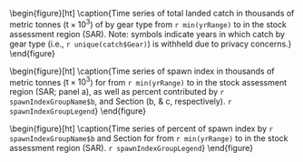 \begin{figure}[ht]
\centering
\includegraphics[width=\linewidth]{`r noquote(file.path(rPath, "BC.png"))`}
\caption{Boundaries for the \fishName{} stock assessment regions (SARs) in British Columbia.
There are `r length(allRegionsLong$major)` major SARs:
`r PasteNicely(allRegionsLong$major)`.
There are `r length(allRegionsLong$minor)` minor SARs:
`r PasteNicely(allRegionsLong$minor)`.
Units: kilometres (km).}
\label{figBC}
\end{figure}

\begin{figure}[ht]
\centering
\includegraphics[width=\linewidth]{`r noquote(file.path(rPath, "Region.png"))`}
\caption{Boundaries for the \regionName{} \regionType{} stock assessment region (SAR; thick dashed lines), associated Statistical Areas (SA; thin solid lines), and associated Sections (thin dotted lines).
Units: kilometres (km).
`r spawnIndexGroupLegend`}
\label{figRegion}
\end{figure}

\begin{figure}[ht]
\centering
\includegraphics[width=\linewidth]{`r noquote(file.path(rPath, "CatchGear.png"))`}
\caption{Time series of total landed catch in thousands of metric tonnes ($\text{t} \times 10^{3}$) of \fishName{} by gear type from `r min(yrRange)` to \thisYr{} in the \regionName{} \regionType{} stock assessment region (SAR).
\legendGear{}
\noSOK{}
Note: symbols indicate years in which catch by gear type (i.e., `r unique(catch$Gear)`) is withheld due to privacy concerns.}
\label{figCatchGear}
\end{figure}

<!-- \iftoggle{catchStatArea}{ -->
<!-- \begin{figure}[ht] -->
<!-- \centering -->
<!-- \includegraphics[width=\linewidth]{`r noquote(file.path(rPath, "CatchStatArea.png"))`} -->
<!-- \caption{Time series of total landed catch in thousands of metric tonnes ($\text{t} \times 10^{3}$) of \fishName{} by Statistical Area (SA) from `r min(yrRange)` to \thisYr{} in the \regionName{} \regionType{} stock assessment region (SAR). -->
<!-- \darkThisYr{} -->
<!-- Note: symbols indicate years in which catch is withheld due to privacy concerns.} -->
<!-- \label{figCatchStatArea} -->
<!-- \end{figure} -->
<!-- }{\unskip} -->

<!-- \iftoggle{biosamples}{ -->
<!-- \begin{figure}[ht] -->
<!-- \centering -->
<!-- \includegraphics[width=\linewidth]{`r noquote(file.path(rPath, "BioLocations.png"))`} -->
<!-- \caption{Location and type of \fishName{} biological samples collected in \thisYr{} in the \regionName{} \regionType{} stock assessment region (SAR; thick dashed lines), and associated Section`r ifelse(length(unique(areas$Section))>1, "s", "")` (Sec; thin solid lines). -->
<!-- Units: kilometres (km).} -->
<!-- \label{figBioLocations} -->
<!-- \end{figure} -->
<!-- }{\unskip} -->

<!-- \iftoggle{weightCatch}{ -->
<!-- \begin{figure}[ht] -->
<!-- \centering -->
<!-- \includegraphics[width=\linewidth]{`r noquote(file.path(rPath, "WeightCatch.png"))`} -->
<!-- \caption{Time series of weight in grams (g) of \fishName{} by sample type from `r firstYrTab` to \thisYr{} in the \regionName{} \regionType{} stock assessment region (SAR) in Statistical Areas 14 and 17. -->
<!-- The outer edges of the boxes indicate the \nth{25} and \nth{75} percentiles, and the middle lines indicate the \nth{50} percentiles (i.e., medians). -->
<!-- The whiskers extend to $1.5 \times \text{IQR}$, where IQR is the distance between the \nth{25} and \nth{75} percentiles, and dots indicate outliers. -->
<!-- Horizontal dashed lines indicate the mean weight-at-age for age-`r min(ageRange)` (lowest line) to age-`r max(ageRange)` (incrementing higher from age-`r min(ageRange)`) fish.  -->
<!-- \seineSamples{} -->
<!-- \plusGroup{}} -->
<!-- \label{figWeightCatch} -->
<!-- \end{figure} -->
<!-- }{\unskip} -->

\begin{figure}[ht]
\centering
\includegraphics[width=\linewidth]{`r noquote(file.path(rPath, "ProportionAged.png"))`}
\caption{Time series of observed proportion-at-age (a) and number aged in thousands (c) of \fishName{} from `r min(yrRange)` to \thisYr{} in the \regionName{} \regionType{} stock assessment region (SAR).
The black line is the mean age, and the shaded area is the approximate `r ciLevel*100`\% distribution.
\seineSamples{}
\plusGroup{}}
\label{figProportionAged}
\end{figure}

\begin{figure}[ht]
\centering
\includegraphics[width=\linewidth]{`r noquote(file.path(rPath, "WtLenAge.png"))`}
\caption{Time series of weight-at-age in grams (g) and length-at-age in milimetres (mm) for age-`r ageShow` (circles) and `r nRoll`-year running mean weight- and length-at-age (lines) for \fishName{} from `r min(yrRange)` to \thisYr{} in the \regionName{} \regionType{} stock assessment region (SAR).
<!-- Lines show `r nRoll`-year running means for age-`r min(ageRange)` to age-`r max(ageRange)` fish (incrementing higher from the lowest line); the thick black line highlights age-`r ageShow` fish. -->
Missing weight- and length-at-age values (i.e., years with no biological samples) are imputed using one of two methods: missing values at the beginning of the time series are imputed by extending the first non-missing value backwards; other missing values are imputed as the mean of the previous `r nRoll` years.
\seineSamples{}
\plusGroup{}}
\label{figWtLenAge}
\end{figure}

\begin{figure}[ht]
\centering
\includegraphics[width=\linewidth]{`r noquote(file.path(rPath, "WtLenAgeChange.png"))`}
\caption{Time series of percent change (\%) in weight and length for age-`r ageShow` fish for \fishName{} from `r min(yrRange)` to \thisYr{} in the \regionName{} \regionType{} stock assessment region (SAR).
\pctChange{weight and length of age-`r ageShow` fish, respectively,}
\seineSamples{}}
\label{figWtLenAgeChange}
\end{figure}

\begin{figure}[ht]
\centering
\includegraphics[width=\linewidth]{`r noquote(file.path(rPath, "WtLenAgeChange2.png"))`}
\caption{Time series of percent change (\%) in weight and length for age-`r ageShow2` fish for \fishName{} from `r min(yrRange)` to \thisYr{} in the \regionName{} \regionType{} stock assessment region (SAR).
\pctChange{weight and length of age-`r ageShow2` fish, respectively,}
\seineSamples{}}
\label{figWtLenAgeChange2}
\end{figure}

<!-- \iftoggle{numPropWtAge}{ -->
<!-- \begin{figure}[ht] -->
<!-- \centering -->
<!-- \includegraphics[width=\linewidth]{`r noquote(file.path(rPath, "LengthAgeSample.png"))`} -->
<!-- \caption{Length-at-age in millimetres (mm) of \fishName{} from -->
<!-- `r paste(range(yrsNearshore), collapse=" to ")` -->
<!-- in the \regionName{} \regionType{} stock assessment region (SAR) by sample type. -->
<!-- The outer edges of the boxes indicate the \nth{25} and \nth{75} percentiles, and the middle lines indicate the \nth{50} percentiles (i.e., medians). -->
<!-- The whiskers extend to $1.5 \times \text{IQR}$, where IQR is the distance between the \nth{25} and \nth{75} percentiles, and dots indicate outliers. -->
<!-- \seineSamples{} -->
<!-- \legendNear{} -->
<!-- \plusGroup{}} -->
<!-- \label{figLengthAgeSample} -->
<!-- \end{figure} -->

<!-- \begin{figure}[ht] -->
<!-- \centering -->
<!-- \includegraphics[width=\linewidth]`r noquote(file.path(rPath, "LengthAgeSampleSA.png"))`} -->
<!-- \caption{Length-at-age in millimetres (mm) of \fishName{} from -->
<!-- `r paste(range(yrsNearshore), collapse=" to ")` -->
<!-- in the \regionName{} \regionType{} stock assessment region (SAR) by sample type and statistical area (SA).  -->
<!-- The outer edges of the boxes indicate the \nth{25} and \nth{75} percentiles, and the middle lines indicate the \nth{50} percentiles (i.e., medians). -->
<!-- The whiskers extend to $1.5 \times \text{IQR}$, where IQR is the distance between the \nth{25} and \nth{75} percentiles, and dots indicate outliers. -->
<!-- \seineSamples{} -->
<!-- \legendNear{} -->
<!-- \plusGroup{}} -->
<!-- \label{figLengthAgeSampleSA} -->
<!-- \end{figure} -->
<!-- }{\unskip} -->

<!-- \iftoggle{weightGroup}{ -->
<!-- \begin{figure}[ht] -->
<!-- \centering -->
<!-- \includegraphics[width=\linewidth]{`r noquote(file.path(rPath, "WeightAgeGroup.png"))`} -->
<!-- \caption{Weight-at-age in grams (g) of \fishName{} in the \regionName{} \regionType{} stock assessment region (SAR) by Group from the most recent decade (`r wtAgeYrRanges$recent`), and the previous decade (`r wtAgeYrRanges$previous`).  -->
<!-- The outer edges of the boxes indicate the \nth{25} and \nth{75} percentiles, and the middle lines indicate the \nth{50} percentiles (i.e., medians). -->
<!-- The whiskers extend to $1.5 \times \text{IQR}$, where IQR is the distance between the \nth{25} and \nth{75} percentiles, and dots indicate outliers. -->
<!-- Sample sizes are given in \autoref{tabWeightAgeGroupN}. -->
<!-- \seineSamples{} -->
<!-- \plusGroup{} -->
<!-- `r spawnIndexGroupLegend`} -->
<!-- \label{figWeightAgeGroup} -->
<!-- \end{figure} -->
<!-- }{\unskip} -->

<!-- \iftoggle{spawnByLoc}{ -->
<!-- \iftoggle{spawnByLocXY}{ -->
<!-- \begin{figure}[ht] -->
<!-- \centering -->
<!-- \includegraphics[width=\linewidth]{`r noquote(file.path(rPath, "SpawnByLoc.png"))`} -->
<!-- \caption{\fishName{} spawn survey location`r ifelse(nrow(spawnByLoc)>1, "s", "")`, and spawn index in metric tonnes (t) in \thisYr{} in the \regionName{} \regionType{} stock assessment region (SAR; thick dashed lines), and associated Section`r ifelse(length(unique(areas$Section))>1, "s", "")` (Sec; thin solid lines). -->
<!-- \spawnIndex{} -->
<!-- \missingSpawn{grey circles} -->
<!-- Units: kilometres (km).} -->
<!-- \label{figSpawnByLoc} -->
<!-- \end{figure} -->
<!-- }{} -->
<!-- }{\unskip} -->

\begin{figure}[ht]
\centering
\includegraphics[width=\linewidth]{`r noquote(file.path(rPath, "SpawnDecade.png"))`}
\caption{\fishName{} spawn survey location`r ifelse(nrow(spawnByLoc)>1, "s", "")`, mean spawn index in metric tonnes (t), and spawn frequency from `r unique(spawnDecade$Decade)` in the \regionName{} \regionType{} stock assessment region (SAR; thick dashed lines), and associated Section`r ifelse(length(unique(areas$Section))>1, "s", "")` (Sec; thin solid lines).
\spawnIndex{}
\missingSpawn{grey circles}
%Note that the mean excludes years when no spawn was reported.
Units: kilometres (km).}
\label{figSpawnDecade}
\end{figure}

\begin{figure}[ht]
\centering
\includegraphics[width=\linewidth]{`r noquote(file.path(rPath, "SpawnTiming.png"))`}
\caption{\fishName{} spawn start date by decade and `r ifelse(spawnTimingGroup, "Group", "Statistical Area")`.
Grey shaded regions indicate March 1$^\text{st}$ to March 31$^\text{st}$.
Note that spawn size and intensity varies; therefore the number of spawns is not directly proportional to spawn extent or biomass.
`r ifelse(spawnTimingGroup, spawnIndexGroupLegend, "")`}
\label{figSpawnTiming}
\end{figure}

\begin{figure}[ht]
\centering
\includegraphics[width=\linewidth]{`r noquote(file.path(rPath, "SpawnIndexType.png"))`}
\caption{Time series of spawn index in thousands of metric tonnes ($\text{t} \times 10^{3}$) by type for \fishName{} from `r min(yrRange)` to \thisYr{} in the \regionName{} \regionType{} stock assessment region (SAR).
<!-- \trendLine{} -->
\spawnTypes{}
\qPeriods{}}
\label{figSpawnIndexType}
\end{figure}

\begin{figure}[ht]
\centering
\includegraphics[width=\linewidth]{`r noquote(file.path(rPath, "SpawnTypeProp.png"))`}
\caption{Time series of proportion of spawn index by surface and dive surveys for \fishName{} from `r min(yrRange)` to \thisYr{} in the \regionName{} \regionType{} stock assessment region (SAR).
\qPeriods{}}
\label{figSpawnTypeProp}
\end{figure}

\begin{figure}[ht]
\centering
\includegraphics[width=\linewidth]{`r noquote(file.path(rPath, "SpawnDimensions.png"))`}
\caption{Time series of total spawn length in thousands of metres ($\text{m} \times 10^{3}$; panel a), mean spawn width in metres (b), and mean number of egg layers (c) for \fishName{} from `r min(yrRange)` to \thisYr{} in the \regionName{} \regionType{} stock assessment region (SAR).
<!-- \trendLine{} -->
\qPeriods{}}
\label{figSpawnDimensions}
\end{figure}

\begin{figure}[ht]
\centering
\includegraphics[width=\linewidth]{`r noquote(file.path(rPath, "SpawnIndexPercent.png"))`}
\caption{Time series of spawn index in thousands of metric tonnes ($\text{t} \times 10^{3}$) for \fishName{} from `r min(yrRange)` to \thisYr{} in the \regionName{} \regionType{} stock assessment region (SAR; panel a), as well as percent contributed by `r spawnIndexGroupName$b`, and Section (b, \& c, respectively).
<!-- \trendLine{} -->
\qPeriods{}
\spawnIndex{}
`r spawnIndexGroupLegend`}
\label{figSpawnIndexPercent}
\end{figure}

\begin{figure}[ht]
\centering
\includegraphics[width=\linewidth]{`r noquote(file.path(rPath, "SpawnIndexChange.png"))`}
\caption{Time series of spawn index in thousands of metric tonnes ($\text{t} \times 10^{3}$) for \fishName{} from `r min(yrRange)` to \thisYr{} in the \regionName{} \regionType{} stock assessment region (SAR; panel a), and percent change (b).
\pctChange{spawn index}
<!-- \trendLine{} -->
\qPeriods{}
\spawnIndex{}}
\label{figSpawnIndexChange}
\end{figure}

<!-- \iftoggle{spawnDepth}{ -->
<!-- \begin{figure}[ht] -->
<!-- \centering -->
<!-- \includegraphics[width=\linewidth]{`r noquote(file.path(rPath, "SpawnDepthSASec.png"))`} -->
<!-- \caption{Time series of maximum spawn depth in metres (m) for \fishName{} from `r firstYrFig` to \thisYr{} in the \regionName{} \regionType{} stock assessment region (SAR) by Statistical Area (SA; panel a), and Section (b). -->
<!-- Note that depth is not corrected to the chart datum. -->
<!-- \qPeriods{}} -->
<!-- \label{figSpawnDepth} -->
<!-- \end{figure} -->
<!-- }{\unskip} -->

\begin{figure}[ht]
\centering
\includegraphics[width=\linewidth]{`r noquote(file.path(rPath, "SpawnPercentPanel.png"))`}
\caption{Time series of percent of spawn index by Section for \fishName{} from `r min(yrRange)` to \thisYr{} in the \regionName{} \regionType{} stock assessment region (SAR).
\darkThisYr{}
\qPeriods{}
\spawnIndex{}}
\label{figSpawnPercentPanel}
\end{figure}

\begin{figure}[ht]
\centering
\includegraphics[width=\linewidth]{`r noquote(file.path(rPath, "SpawnPercentGrid.png"))`}
\caption{Time series of percent of spawn index by `r spawnIndexGroupName$b` and Section for \fishName{} from `r min(yrRange)` to \thisYr{} in the \regionName{} \regionType{} stock assessment region (SAR).
\qPeriods{}
\spawnIndex{}
`r spawnIndexGroupLegend`}
\label{figSpawnPercentGrid}
\end{figure}
